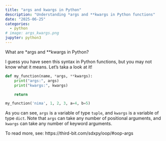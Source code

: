 ```yaml
---
title: "args and kwargs in Python"
description: "Understanding *args and **kwargs in Python functions"
date: "2025-06-25"
categories:
  - python
# image: args_kwargs.png
jupyter: python3
---
```


What are *args and **kwargs in Python?

I guess you have seen this syntax in Python functions, but you may not know what it means. Let's taka a look at it!

```python
def my_function(name, *args, **kwargs):
    print("args:", args)
    print("kwargs:", kwargs)    

    return

my_function('nima', 1, 2, 3, a=4, b=5)
```


As you can see, `args` is a variable of type `tuple`, and `kwargs` is a variable of type `dict`. Note that `args` can take any number of positional arguments, and `kwargs` can take any number of keyword arguments.

To read more, see: https://third-bit.com/sdxpy/oop/#oop-args
